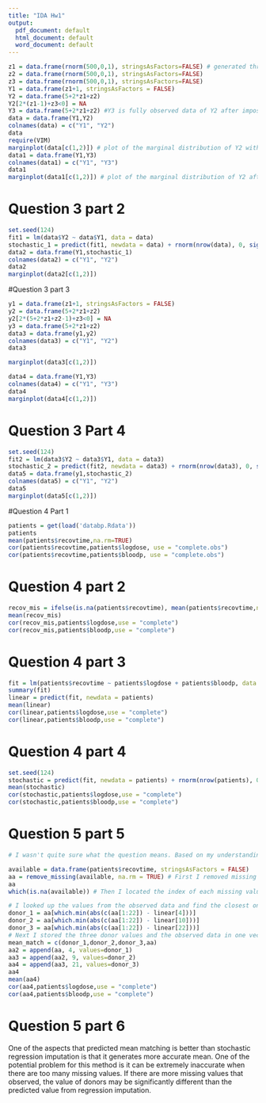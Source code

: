 ```yaml
---
title: "IDA Hw1"
output:
  pdf_document: default
  html_document: default
  word_document: default
---
```

```r
z1 = data.frame(rnorm(500,0,1), stringsAsFactors=FALSE) # generated three list of data that are normally distributed
z2 = data.frame(rnorm(500,0,1), stringsAsFactors=FALSE)
z3 = data.frame(rnorm(500,0,1), stringsAsFactors=FALSE)
Y1 = data.frame(z1+1, stringsAsFactors = FALSE)
Y2 = data.frame(5+2*z1+z2)
Y2[2*(z1-1)+z3<0] = NA
Y3 = data.frame(5+2*z1+z2) #Y3 is fully observed data of Y2 after imposing missingness
data = data.frame(Y1,Y2)
colnames(data) = c("Y1", "Y2")
data
require(VIM)
marginplot(data[c(1,2)]) # plot of the marginal distribution of Y2 with missing values
data1 = data.frame(Y1,Y3)
colnames(data1) = c("Y1", "Y3")
data1
marginplot(data1[c(1,2)]) # plot of the marginal distribution of Y2 after imposing missingness
```


# Question 3 part 2
```r
set.seed(124)
fit1 = lm(data$Y2 ~ data$Y1, data = data)
stochastic_1 = predict(fit1, newdata = data) + rnorm(nrow(data), 0, sigma(fit1))
data2 = data.frame(Y1,stochastic_1)
colnames(data2) = c("Y1", "Y2")
data2
marginplot(data2[c(1,2)])
```

#Question 3 part 3
```r
y1 = data.frame(z1+1, stringsAsFactors = FALSE)
y2 = data.frame(5+2*z1+z2)
y2[2*(5+2*z1+z2-1)+z3<0] = NA
y3 = data.frame(5+2*z1+z2) 
data3 = data.frame(y1,y2)
colnames(data3) = c("Y1", "Y2")
data3

marginplot(data3[c(1,2)]) 

data4 = data.frame(Y1,Y3)
colnames(data4) = c("Y1", "Y3")
data4
marginplot(data4[c(1,2)]) 

```
# Question 3 Part 4
```r
set.seed(124)
fit2 = lm(data3$Y2 ~ data3$Y1, data = data3)
stochastic_2 = predict(fit2, newdata = data3) + rnorm(nrow(data3), 0, sigma(fit2))
data5 = data.frame(y1,stochastic_2)
colnames(data5) = c("Y1", "Y2")
data5
marginplot(data5[c(1,2)])
```


#Question 4 Part 1
```r
patients = get(load('databp.Rdata'))
patients
mean(patients$recovtime,na.rm=TRUE)
cor(patients$recovtime,patients$logdose, use = "complete.obs")
cor(patients$recovtime,patients$bloodp, use = "complete.obs")

```
# Question 4 part 2
```r
recov_mis = ifelse(is.na(patients$recovtime), mean(patients$recovtime,na.rm=TRUE), patients$recovtime)
mean(recov_mis)
cor(recov_mis,patients$logdose,use = "complete")
cor(recov_mis,patients$bloodp,use = "complete")
```

# Question 4 part 3
```r
fit = lm(patients$recovtime ~ patients$logdose + patients$bloodp, data = patients)
summary(fit)
linear = predict(fit, newdata = patients)
mean(linear)
cor(linear,patients$logdose,use = "complete")
cor(linear,patients$bloodp,use = "complete")
```
# Question 4 part 4
```r
set.seed(124)
stochastic = predict(fit, newdata = patients) + rnorm(nrow(patients), 0, sigma(fit))
mean(stochastic)
cor(stochastic,patients$logdose,use = "complete")
cor(stochastic,patients$bloodp,use = "complete")

```
# Question 5 part 5
```r
# I wasn't quite sure what the question means. Based on my understanding, the mean matching method is to replace the missing values by donors with their observed values being closest to the simulated value of each missing row. 

available = data.frame(patients$recovtime, stringsAsFactors = FALSE)
aa = remove_missing(available, na.rm = TRUE) # First I removed missing values from the recover time column
aa
which(is.na(available)) # Then I located the index of each missing value's location.

# I looked up the values from the observed data and find the closest one to each of the simulated data from regression imputation method.
donor_1 = aa[which.min(abs(c(aa[1:22]) - linear[4]))] 
donor_2 = aa[which.min(abs(c(aa[1:22]) - linear[10]))]
donor_3 = aa[which.min(abs(c(aa[1:22]) - linear[22]))]
# Next I stored the three donor values and the observed data in one vector and resorted them to the correct order.
mean_match = c(donor_1,donor_2,donor_3,aa)
aa2 = append(aa, 4, values=donor_1)
aa3 = append(aa2, 9, values=donor_2)
aa4 = append(aa3, 21, values=donor_3)
aa4
mean(aa4)
cor(aa4,patients$logdose,use = "complete")
cor(aa4,patients$bloodp,use = "complete")

```
# Question 5 part 6

One of the aspects that predicted mean matching is better than stochastic regression imputation is that it generates more accurate mean. One  of the potential problem for this method is it can be extremely inaccurate when there are too many missing values. If there are more missing values that observed, the value of donors may be significantly different than the predicted value from regression imputation.
